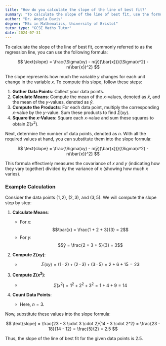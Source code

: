 ```yaml
---
title: "How do you calculate the slope of the line of best fit?"
summary: "To calculate the slope of the line of best fit, use the formula; slope = (Σ(xy) - n(ȳ)(x̄)) / (Σ(x²) - n(x̄)²)."
author: "Dr. Angela Davis"
degree: "MSc in Mathematics, University of Bristol"
tutor_type: "GCSE Maths Tutor"
date: 2024-07-31
---
```


To calculate the slope of the line of best fit, commonly referred to as the regression line, you can use the following formula:

$$
\text{slope} = \frac{\Sigma(xy) - n(ȳ)(\bar{x})}{\Sigma(x^2) - n(\bar{x})^2}
$$

The slope represents how much the variable $y$ changes for each unit change in the variable $x$. To compute this slope, follow these steps:

1. **Gather Data Points**: Collect your data points.
2. **Calculate Means**: Compute the mean of the $x$-values, denoted as $\bar{x}$, and the mean of the $y$-values, denoted as $ȳ$.
3. **Compute the Products**: For each data point, multiply the corresponding $x$-value by the $y$-value. Sum these products to find $\Sigma(xy)$.
4. **Square the $x$-Values**: Square each $x$-value and sum these squares to obtain $\Sigma(x^2)$.

Next, determine the number of data points, denoted as $n$. With all the required values at hand, you can substitute them into the slope formula:

$$
\text{slope} = \frac{\Sigma(xy) - n(ȳ)(\bar{x})}{\Sigma(x^2) - n(\bar{x})^2}
$$

This formula effectively measures the covariance of $x$ and $y$ (indicating how they vary together) divided by the variance of $x$ (showing how much $x$ varies).

### Example Calculation

Consider the data points $(1, 2)$, $(2, 3)$, and $(3, 5)$. We will compute the slope step by step:

1. **Calculate Means**:
   - For $x$: 
     $$\bar{x} = \frac{1 + 2 + 3}{3} = 2$$
   - For $y$: 
     $$ȳ = \frac{2 + 3 + 5}{3} = 3$$

2. **Compute $\Sigma(xy)$**:
   - $$\Sigma(xy) = (1 \cdot 2) + (2 \cdot 3) + (3 \cdot 5) = 2 + 6 + 15 = 23$$

3. **Compute $\Sigma(x^2)$**:
   - $$\Sigma(x^2) = 1^2 + 2^2 + 3^2 = 1 + 4 + 9 = 14$$

4. **Count Data Points**:
   - Here, $n = 3$.

Now, substitute these values into the slope formula:

$$
\text{slope} = \frac{23 - 3 \cdot 3 \cdot 2}{14 - 3 \cdot 2^2} = \frac{23 - 18}{14 - 12} = \frac{5}{2} = 2.5
$$

Thus, the slope of the line of best fit for the given data points is $2.5$.
    